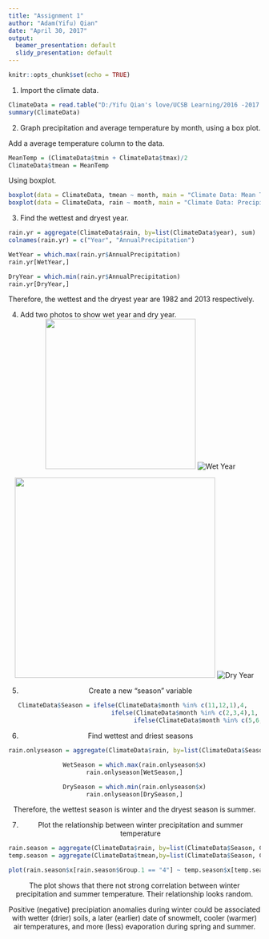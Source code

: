 ```yaml
---
title: "Assignment 1"
author: "Adam(Yifu) Qian"
date: "April 30, 2017"
output:
  beamer_presentation: default
  slidy_presentation: default
---
```


```r
knitr::opts_chunk$set(echo = TRUE)
```

1) Import the climate data. 
```r
ClimateData = read.table("D:/Yifu Qian's love/UCSB Learning/2016 -2017 Spring Quarter/Environmental Informatics/test2/clim.txt", header=TRUE)
summary(ClimateData)
```

2) Graph precipitation and average temperature by month, using a box plot.

Add a average temperature column to the data.
```r
MeanTemp = (ClimateData$tmin + ClimateData$tmax)/2
ClimateData$tmean = MeanTemp
```

Using boxplot.
```r

boxplot(data = ClimateData, tmean ~ month, main = "Climate Data: Mean Temperature Grouped by Months", xlab = "Month", ylab = "Mean Temperature")
boxplot(data = ClimateData, rain ~ month, main = "Climate Data: Precipitation Grouped by Months", xlab = "Month", ylab = "Precipitation")
```

3) Find the wettest and dryest year.
```r
rain.yr = aggregate(ClimateData$rain, by=list(ClimateData$year), sum)
colnames(rain.yr) = c("Year", "AnnualPrecipitation")
```
```r
WetYear = which.max(rain.yr$AnnualPrecipitation)
rain.yr[WetYear,]

DryYear = which.min(rain.yr$AnnualPrecipitation)
rain.yr[DryYear,]
```
Therefore, the wettest and the dryest year are 1982 and 2013 respectively.

4) Add two photos to show wet year and dry year.
<div align="center"> <img src="../test2/WetYear.jpeg" height=300>
![Wet Year](D:/Yifu Qian's love/UCSB Learning/2016 -2017 Spring Quarter/Environmental Informatics/test2/WetYear.jpeg)

<div align="center"> <img src="../test2/DryYear.jpg" height=400>
![Dry Year](D:/Yifu Qian's love/UCSB Learning/2016 -2017 Spring Quarter/Environmental Informatics/test2/DryYear.jpg)

5) Create a new "season" variable
```r
ClimateData$Season = ifelse(ClimateData$month %in% c(11,12,1),4, 
                            ifelse(ClimateData$month %in% c(2,3,4),1,
                                   ifelse(ClimateData$month %in% c(5,6,7),2,3)))
```

6) Find wettest and driest seasons
```r
rain.onlyseason = aggregate(ClimateData$rain, by=list(ClimateData$Season), sum)

WetSeason = which.max(rain.onlyseason$x)
rain.onlyseason[WetSeason,]

DrySeason = which.min(rain.onlyseason$x)
rain.onlyseason[DrySeason,]
```

Therefore, the wettest season is winter and the dryest season is summer. 

7) Plot the relationship between winter precipitation and summer temperature
```r
rain.season = aggregate(ClimateData$rain, by=list(ClimateData$Season, ClimateData$year), sum) 
temp.season = aggregate(ClimateData$tmean,by=list(ClimateData$Season, ClimateData$year), mean)

plot(rain.season$x[rain.season$Group.1 == "4"] ~ temp.season$x[temp.season$Group.1 == "2"], main = "Winter Precipitation v.s. Summer Temperature", xlab = "Summer Temperature", ylab = "Winter Precipitation")
```

The plot shows that there not strong correlation between winter precipitation and summer temperature. Their relationship looks random.

Positive (negative) precipiation anomalies during winter could be associated with wetter (drier) soils, a later (earlier) date of snowmelt, cooler (warmer) air temperatures, and more (less) evaporation during spring and summer.




